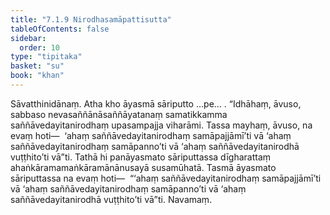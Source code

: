 ```yaml
---
title: "7.1.9 Nirodhasamāpattisutta"
tableOfContents: false
sidebar:
  order: 10
type: "tipitaka"
basket: "su"
book: "khan"
---
```



<DynamicBreadcrumb />

<Division number="340" book="khan" bookNo="13" page="199">

<Paragraph number="1138" book="khan">
Sāvatthinidānaṃ. Atha kho āyasmā sāriputto …pe… . “Idhāhaṃ, āvuso, sabbaso nevasaññānāsaññāyatanaṃ samatikkamma saññāvedayitanirodhaṃ upasampajja viharāmi. Tassa mayhaṃ, āvuso, na evaṃ hoti—  ‘ahaṃ saññāvedayitanirodhaṃ samāpajjāmī’ti vā ‘ahaṃ saññāvedayitanirodhaṃ samāpanno’ti vā ‘ahaṃ saññāvedayitanirodhā vuṭṭhito’ti vā”ti. Tathā hi panāyasmato sāriputtassa dīgharattaṃ ahaṅkāramamaṅkāramānānusayā susamūhatā. Tasmā āyasmato sāriputtassa na evaṃ hoti—  “‘ahaṃ saññāvedayitanirodhaṃ samāpajjāmī’ti vā ‘ahaṃ saññāvedayitanirodhaṃ samāpanno’ti vā ‘ahaṃ saññāvedayitanirodhā vuṭṭhito’ti vā”ti.

</Paragraph>
</Division>

<Paragraph number="1139" type="center" book="khan">
Navamaṃ.
</Paragraph>